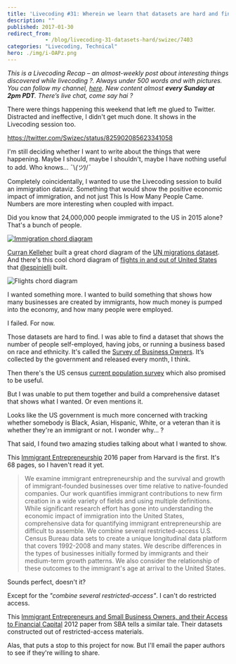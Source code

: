 ```yaml
---
title: 'Livecoding #31: Wherein we learn that datasets are hard and find 2 good papers'
description: ""
published: 2017-01-30
redirect_from: 
            - /blog/livecoding-31-datasets-hard/swizec/7403
categories: "Livecoding, Technical"
hero: ./img/i-OAPz.png
---
```

_This is a Livecoding Recap – an almost-weekly post about interesting things discovered while livecoding ?. Always under 500 words and with pictures. You can follow my channel, [here](https://livecoding.tv/swizec). New content almost **every Sunday at 2pm PDT**. There’s live chat, come say hai ?_





There were things happening this weekend that left me glued to Twitter. Distracted and ineffective, I didn&#x27;t get much done. It shows in the Livecoding session too.



https://twitter.com/Swizec/status/825902085623341058



I&#x27;m still deciding whether I want to write about the things that were happening. Maybe I should, maybe I shouldn&#x27;t, maybe I have nothing useful to add. Who knows… ¯\\_(ツ)_/¯



Completely coincidentally, I wanted to use the Livecoding session to build an immigration dataviz. Something that would show the positive economic impact of immigration, and not just This Is How Many People Came. Numbers are more interesting when coupled with impact.



Did you know that 24,000,000 people immigrated to the US in 2015 alone? That&#x27;s a bunch of people.



[![Immigration chord diagram](./img/i-OAPz.png)](https://bl.ocks.org/curran/8c5bb1e0dd8ea98695d28c8a0ccfc533)



[Curran Kelleher](https://twitter.com/currankelleher) built a great chord diagram of the [UN migrations dataset](https://github.com/curran/data/blob/gh-pages/un/migration/README.md). And there&#x27;s this cool chord diagram of [flights in and out of United States](http://ansperformance.eu/studies/flows-extra/index.html) that [@espinielli](https://twitter.com/espinielli) built.



![Flights chord diagram](./img/blog-wp-content-uploads-2017-01-flights-diagram-screenshot.png)



I wanted something more. I wanted to build something that shows how many businesses are created by immigrants, how much money is pumped into the economy, and how many people were employed.



I failed. For now.



Those datasets are hard to find. I was able to find a dataset that shows the number of people self-employed, having jobs, or running a business based on race and ethnicity. It&#x27;s called the [Survey of Business Owners](https://catalog.data.gov/dataset/survey-of-business-owners). It’s collected by the government and released every month, I think.



Then there&#x27;s the US census [current population survey](http://www.census.gov/data/tables/time-series/demo/income-poverty/cps-pinc.html) which also promised to be useful.



But I was unable to put them together and build a comprehensive dataset that shows what I wanted. Or even mentions it.



Looks like the US government is much more concerned with tracking whether somebody is Black, Asian, Hispanic, White, or a veteran than it is whether they&#x27;re an immigrant or not. I wonder why… ?



That said, I found two amazing studies talking about what I wanted to show.



This [Immigrant Entrepreneurship](http://www.hbs.edu/faculty/Publication%20Files/17-011_da2c1cf4-a999-4159-ab95-457c783e3fff.pdf) 2016 paper from Harvard is the first. It&#x27;s 68 pages, so I haven&#x27;t read it yet.



> We examine immigrant entrepreneurship and the survival and growth of immigrant-founded businesses over time relative to native-founded companies. Our work quantifies immigrant contributions to new firm creation in a wide variety of fields and using multiple definitions. While significant research effort has gone into understanding the economic impact of immigration into the United States, comprehensive data for quantifying immigrant entrepreneurship are difficult to assemble. We combine several restricted-access U.S. Census Bureau data sets to create a unique longitudinal data platform that covers 1992-2008 and many states. We describe differences in the types of businesses initially formed by immigrants and their medium-term growth patterns. We also consider the relationship of these outcomes to the immigrant&#x27;s age at arrival to the United States.



Sounds perfect, doesn&#x27;t it?



Except for the _&quot;combine several restricted-access&quot;_. I can&#x27;t do restricted access.



This [Immigrant Entrepreneurs and Small Business Owners, and their Access to Financial Capital](https://www.sba.gov/sites/default/files/rs396tot.pdf) 2012 paper from SBA tells a similar tale. Their datasets constructed out of restricted-access materials.



Alas, that puts a stop to this project for now. But I&#x27;ll email the paper authors to see if they&#x27;re willing to share.